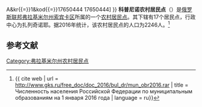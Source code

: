 {{Infobox Settlement
| official_name = 科普尼诺农村居民点
| native_name = Копнинское сельское поселение
| settlement_type = [[农村居民点|农村居民点]]
| subdivision_type = [[国家|国家]]
| subdivision_type1 = [[州_(俄罗斯)|州]]
| subdivision_type2 = [[区_(苏联)|区]]
| subdivision_name = {{RUS}}
| subdivision_name1 = [[弗拉基米尔州|弗拉基米尔州]]
| subdivision_name2 = [[索宾卡区|索宾卡区]]
| seat_type = 行政中心
| seat = 扎列奇诺耶
| population_as_of=2016
| population_footnotes = <ref name=stat />
| population_total = 2246
| coordinates_display = inline,title
| latd = 55.933889 | latm =  | lats =  | latNS = N
| longd = 39.920833 | longm =  | longs =  | longEW = E
| timezone = [[莫斯科时间|MSK]]
| utc_offset = +3
| blank_name = [[俄罗斯市政土地区划代码|OKTMO编码]]
| blank_info = [http://classif.spb.ru/classificators/view/tma.php?st{{=}}A&kr{{=}}1&kod{{=}}17650444 17650444]
}}
'''科普尼诺农村居民点'''（{{lang-ru|Копнинское сельское поселение}}）是[[俄罗斯联邦|俄罗斯联邦]][[弗拉基米尔州|弗拉基米尔州]][[索宾卡区|索宾卡区]]所属的一个[[农村居民点|农村居民点]]。其下辖有17个居民点，行政中心为扎列奇诺耶。据2016年统计，该农村居民点的人口为2246人。<ref name=stat>{{ cite web | url = http://www.gks.ru/free_doc/doc_2016/bul_dr/mun_obr2016.rar | title = Численность населения Российской Федерации по муниципальным образованиям на 1 января 2016 года | language = ru}}</ref>

== 参考文献 ==
{{reflist}}

{{Russia-stub}}

[[Category:弗拉基米尔州农村居民点|Category:弗拉基米尔州农村居民点]]
